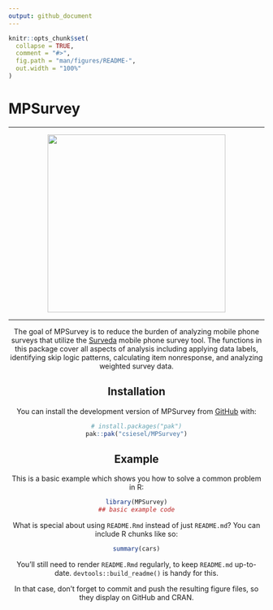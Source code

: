 ```yaml
---
output: github_document
---
```


<!-- README.md is generated from README.Rmd. Please edit that file -->

```r
knitr::opts_chunk$set(
  collapse = TRUE,
  comment = "#>",
  fig.path = "man/figures/README-",
  out.width = "100%"
)
```

# MPSurvey

<div align="center">

<hr style="color:transparent" />
<a href='https://csiesel.github.io/MPSurvey/'><img src="man/figures/MPSurvey.png" width="350px"/></a>
<hr style="color:transparent"/>

<!-- badges: start -->

<!-- badges: end -->

The goal of MPSurvey is to reduce the burden of analyzing mobile phone surveys that utilize the [Surveda](https://surveda.instedd.org/) mobile phone survey tool. The functions in this package cover all aspects of analysis including applying data labels, identifying skip logic patterns, calculating item nonresponse, and analyzing weighted survey data.

## Installation

You can install the development version of MPSurvey from [GitHub](https://github.com/) with:

``` r
# install.packages("pak")
pak::pak("csiesel/MPSurvey")
```

## Example

This is a basic example which shows you how to solve a common problem in R:

```r
library(MPSurvey)
## basic example code
```

What is special about using `README.Rmd` instead of just `README.md`? You can include R chunks like so:

```r
summary(cars)
```

You'll still need to render `README.Rmd` regularly, to keep `README.md` up-to-date. `devtools::build_readme()` is handy for this.

In that case, don't forget to commit and push the resulting figure files, so they display on GitHub and CRAN.
